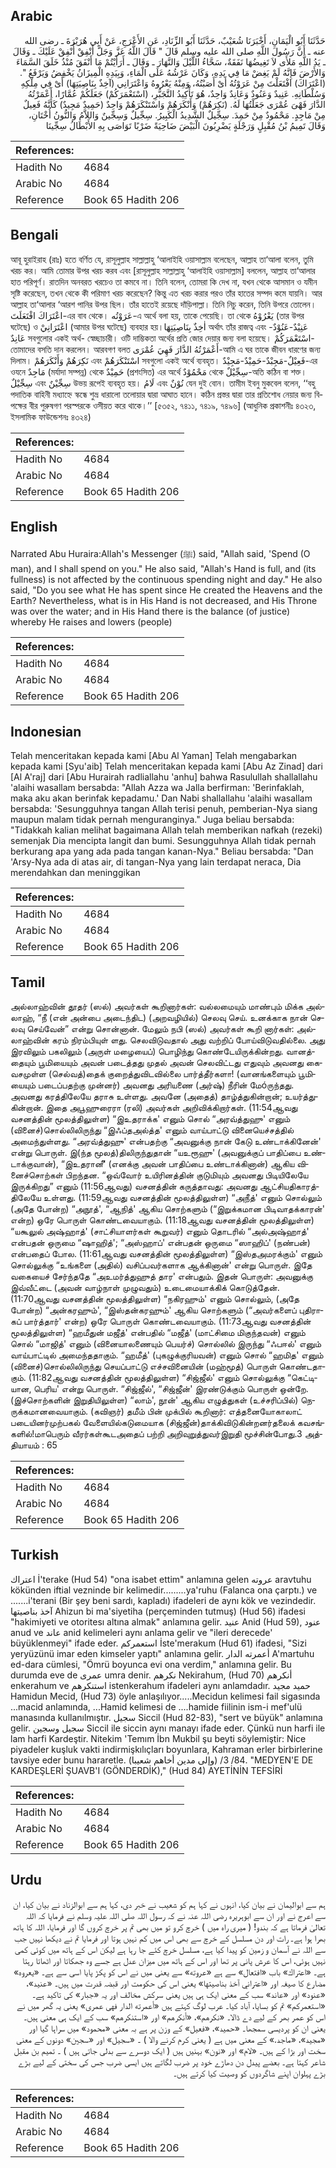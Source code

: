 ## Arabic


<div dir="rtl" lang="ar" style={{fontSize:'larger',backgroundColor:'#f8f9fa',padding:20}}>
حَدَّثَنَا أَبُو الْيَمَانِ، أَخْبَرَنَا شُعَيْبٌ، حَدَّثَنَا أَبُو الزِّنَادِ، عَنِ الأَعْرَجِ، عَنْ أَبِي هُرَيْرَةَ ـ رضى الله عنه ـ أَنَّ رَسُولَ اللَّهِ صلى الله عليه وسلم قَالَ ‏"‏ قَالَ اللَّهُ عَزَّ وَجَلَّ أَنْفِقْ أُنْفِقْ عَلَيْكَ ـ وَقَالَ ـ يَدُ اللَّهِ مَلأَى لاَ تَغِيضُهَا نَفَقَةٌ، سَحَّاءُ اللَّيْلَ وَالنَّهَارَ ـ وَقَالَ ـ أَرَأَيْتُمْ مَا أَنْفَقَ مُنْذُ خَلَقَ السَّمَاءَ وَالأَرْضَ فَإِنَّهُ لَمْ يَغِضْ مَا فِي يَدِهِ، وَكَانَ عَرْشُهُ عَلَى الْمَاءِ، وَبِيَدِهِ الْمِيزَانُ يَخْفِضُ وَيَرْفَعُ ‏"‏‏.‏ ‏(‏اعْتَرَاكَ‏)‏ افْتَعَلْتَ مِنْ عَرَوْتُهُ أَىْ أَصَبْتُهُ، وَمِنْهُ يَعْرُوهُ وَاعْتَرَانِي ‏(‏آخِذٌ بِنَاصِيَتِهَا‏)‏ أَىْ فِي مِلْكِهِ وَسُلْطَانِهِ‏.‏ عَنِيدٌ وَعَنُودٌ وَعَانِدٌ وَاحِدٌ، هُوَ تَأْكِيدُ التَّجَبُّرِ، ‏(‏اسْتَعْمَرَكُمْ‏)‏ جَعَلَكُمْ عُمَّارًا، أَعْمَرْتُهُ الدَّارَ فَهْىَ عُمْرَى جَعَلْتُهَا لَهُ‏.‏ ‏(‏نَكِرَهُمْ‏)‏ وَأَنْكَرَهُمْ وَاسْتَنْكَرَهُمْ وَاحِدٌ ‏(‏حَمِيدٌ مَجِيدٌ‏)‏ كَأَنَّهُ فَعِيلٌ مِنْ مَاجِدٍ‏.‏ مَحْمُودٌ مِنْ حَمِدَ‏.‏ سِجِّيلٌ الشَّدِيدُ الْكَبِيرُ‏.‏ سِجِّيلٌ وَسِجِّينٌ وَاللاَّمُ وَالنُّونُ أُخْتَانِ، وَقَالَ تَمِيمُ بْنُ مُقْبِلٍ وَرَجْلَةٍ يَضْرِبُونَ الْبَيْضَ ضَاحِيَةً ضَرْبًا تَوَاصَى بِهِ الأَبْطَالُ سِجِّينَا
</div>
<div style={{backgroundColor:'#f8f9fa',padding:20, marginBottom: 10}}><table> <thead> <tr> <th>References:</th> <th></th> </tr> </thead> <tbody><tr><td>Hadith No</td><td>4684</td></tr><tr><td>Arabic No</td><td>4684</td></tr><tr><td>Reference</td><td>Book 65 Hadith 206</td></tr></tbody></table></div>

## Bengali


<div dir="ltr" lang="bn" style={{fontSize:'larger',backgroundColor:'#f8f9fa',padding:20}}>
আবূ হুরাইরাহ (রাঃ) হতে বর্ণিত যে, রাসূলুল্লাহ সাল্লাল্লাহু ‘আলাইহি ওয়াসাল্লাম বলেছেন, আল্লাহ তা‘আলা বলেন, তুমি খরচ কর। আমি তোমার উপর খরচ করব এবং [রাসূলুল্লাহ সাল্লাল্লাহু ‘আলাইহি ওয়াসাল্লাম] বললেন, আল্লাহ তা‘আলার হাত পরিপূর্ণ। রাতদিন অনবরত খরচেও তা কমবে না। তিনি বলেন, তোমরা কি দেখ না, যখন থেকে আসমান ও যমীন সৃষ্টি করেছেন, তখন থেকে কী পরিমাণ খরচ করেছেন? কিন্তু এত খরচ করার পরও তাঁর হাতের সম্পদ কমে যায়নি। আর আল্লাহ তা‘আলার ‘আরশ পানির উপর ছিল। তাঁর হাতেই রয়েছে দাঁড়িপাল্লা। তিনি নিচু করেন, তিনি উপরে তোলেন। اعْتَرَاكَ افْتَعَلَتَ-এর বাব থেকে। عَرَوْتُه-এ অর্থে বলা হয়, তাকে পেয়েছি। তা থেকে يَعْرُوْهُ (তার উপর ঘটেছে) ও اعْتَرَانِيْ (আমার উপর ঘটেছে) ব্যবহার হয়।اٰخِذٌ بِنَاصِيَتِهَا অর্থাৎ তাঁর রাজত্ব এবং عَنِيْدٌ-عَنُوْدٌ-عَانِدٌ সবগুলোর একই অর্থ- স্বেচ্ছাচারী। ওটি দাম্ভিকতা অর্থের প্রতি জোর দেয়ার জন্য বলা হয়েছে। اسْتَعْمَرَكُمْ-তোমাদের বসতি দান করলেন। আরবগণ বলত أَعْمَرْتُهُ الدَّارَ فَهِيَ عُمْرَى-আমি এ ঘর তাকে জীবন ধারণের জন্য দিলাম। نَكِرَهُمْ وَأَنْكَرَهُمْ এবং اسْتَنْكَرَهُمْ সবগুলো একই অর্থে ব্যবহৃত। فَعِيْلٌ-مَجِبْدٌ-حَمِيْدٌ-مَجِيْدٌ-এর ওযনে مَاجِدٌ (মর্যাদা সম্পন্ন) থেকে حَمِيْدٌ (প্রশংসিত) এর অর্থে مَحْمُوْدٌ থেকে سِجِّيْلٌ-অতি কঠিন বা শক্ত। سِجِّيْلٌ এবং سِجِّيْنٌ উভয় রূপেই ব্যবহৃত হয়। لَامُ এবং نُوْنٌ যেন দুই বোন। তামীম ইবনু মুকবেল বলেন, ‘‘বহু পদাতিক বাহিনী মধ্যাহ্নে স্কন্ধে শুভ্র ধারালো তলোয়ার দ্বারা আঘাত হানে। কঠিন প্রস্তর দ্বারা তার প্রতিশোধ নেয়ার জন্য বিপক্ষের বীর পুরুষগণ পরস্পরকে ওসীয়ত করে থাকে।’’ [৫৩৫২, ৭৪১১, ৭৪১৯, ৭৪৯৬] (আধুনিক প্রকাশনীঃ ৪৩২৩, ইসলামিক ফাউন্ডেশনঃ ৪৩২৪)
</div>
<div style={{backgroundColor:'#f8f9fa',padding:20, marginBottom: 10}}><table> <thead> <tr> <th>References:</th> <th></th> </tr> </thead> <tbody><tr><td>Hadith No</td><td>4684</td></tr><tr><td>Arabic No</td><td>4684</td></tr><tr><td>Reference</td><td>Book 65 Hadith 206</td></tr></tbody></table></div>

## English


<div dir="ltr" lang="en" style={{fontSize:'larger',backgroundColor:'#f8f9fa',padding:20}}>
Narrated Abu Huraira:Allah's Messenger (ﷺ) said, "Allah said, 'Spend (O man), and I shall spend on you." He also said, "Allah's Hand is full, and (its fullness) is not affected by the continuous spending night and day." He also said, "Do you see what He has spent since He created the Heavens and the Earth? Nevertheless, what is in His Hand is not decreased, and His Throne was over the water; and in His Hand there is the balance (of justice) whereby He raises and lowers (people)
</div>
<div style={{backgroundColor:'#f8f9fa',padding:20, marginBottom: 10}}><table> <thead> <tr> <th>References:</th> <th></th> </tr> </thead> <tbody><tr><td>Hadith No</td><td>4684</td></tr><tr><td>Arabic No</td><td>4684</td></tr><tr><td>Reference</td><td>Book 65 Hadith 206</td></tr></tbody></table></div>

## Indonesian


<div dir="ltr" lang="id" style={{fontSize:'larger',backgroundColor:'#f8f9fa',padding:20}}>
Telah menceritakan kepada kami [Abu Al Yaman] Telah mengabarkan kepada kami [Syu'aib] Telah menceritakan kepada kami [Abu Az Zinad] dari [Al A'raj] dari [Abu Hurairah radliallahu 'anhu] bahwa Rasulullah shallallahu 'alaihi wasallam bersabda: "Allah Azza wa Jalla berfirman: 'Berinfaklah, maka aku akan berinfak kepadamu.' Dan Nabi shallallahu 'alaihi wasallam bersabda: 'Sesungguhnya tangan Allah terisi penuh, pemberian-Nya siang maupun malam tidak pernah menguranginya." Juga beliau bersabda: "Tidakkah kalian melihat bagaimana Allah telah memberikan nafkah (rezeki) semenjak Dia mencipta langit dan bumi. Sesungguhnya Allah tidak pernah berkurang apa yang ada pada tangan kanan-Nya." Beliau bersabda: "Dan 'Arsy-Nya ada di atas air, di tangan-Nya yang lain terdapat neraca, Dia merendahkan dan meninggikan
</div>
<div style={{backgroundColor:'#f8f9fa',padding:20, marginBottom: 10}}><table> <thead> <tr> <th>References:</th> <th></th> </tr> </thead> <tbody><tr><td>Hadith No</td><td>4684</td></tr><tr><td>Arabic No</td><td>4684</td></tr><tr><td>Reference</td><td>Book 65 Hadith 206</td></tr></tbody></table></div>

## Tamil


<div dir="ltr" lang="ta" style={{fontSize:'larger',backgroundColor:'#f8f9fa',padding:20}}>
அல்லாஹ்வின் தூதர் (ஸல்) அவர்கள் கூறினார்கள்: வல்லமையும் மாண்பும் மிக்க அல்லாஹ், “நீ (என் அன்பை அடைந்திட) (அறவழியில்) செலவு செய். உனக்காக நான் செலவு செய்வேன்” என்று சொன்னான். மேலும் நபி (ஸல்) அவர்கள் கூறி னார்கள்: அல்லாஹ்வின் கரம் நிரம்பியுள் ளது. செலவிடுவதால் அது வற்றிப் போய்விடுவதில்லை. அது இரவிலும் பகலிலும் (அருள் மழையைப்) பொழிந்து கொண்டேயிருக்கின்றது. வானத்தையும் பூமியையும் அவன் படைத்தது முதல் அவன் செலவிட்டது எதுவும் அவனது கைவசமுள்ள (செல்வத்)தைக் குறைத்துவிடவில்லை பார்த்தீர்களா! (வானங்களையும் பூமியையும் படைப்பதற்கு முன்னர்) அவனது அரியணை (அர்ஷ்) நீரின் மேóருந்தது. அவனது கரத்திலேயே தராசு உள்ளது. அவனே (அதைத்) தாழ்த்துகின்றான்; உயர்த்துகின்றான். இதை அபூஹுரைரா (ரலி) அவர்கள் அறிவிக்கிறார்கள். (11:54ஆவது வசனத்தின் மூலத்திலுள்ள) “இஉதராக்க' எனும் சொல் “அரவ்த்துஹு' எனும் (வினைச்)சொல்லிலிருந்து “இஃப்தஅல்த்த' எனும் வாய்பாட்டு வினையெச்சத்தில் அமைந்துள்ளது. “அரவ்த்துஹு' என்பதற்கு “அவனுக்கு நான் கேடு உண்டாக்கினேன்' என்று பொருள். இ(ந்த மூலத்)திலிருந்துதான் “யஉரூஹு' (அவனுக்குப் பாதிப்பை உண்டாக்குவான்), “இஉதரானீ' (எனக்கு அவன் பாதிப்பை உண்டாக்கினான்) ஆகிய வினைச்சொற்கள் பிறந்தன. “ஒவ்வோர் உயிரினத்தின் குடுமியும் அவனது பிடியிலேயே இருக்கிறது” எனும் (11:56ஆவது) வசனத்தின் கருத்தாவது: அவனது ஆட்சியதிகாரத்திலேயே உள்ளது. (11:59ஆவது வசனத்தின் மூலத்திலுள்ள) “அநீத்' எனும் சொல்லும் (அதே போன்ற) “அநூத்', “ஆநித்' ஆகிய சொற்களும் (“இறுக்கமான பிடிவாதக்காரன்' என்ற) ஒரே பொருள் கொண்டவையாகும். (11:18ஆவது வசனத்தின் மூலத்திலுள்ள) “யகூலுல் அஷ்ஹாத்' (சாட்சியாளர்கள் கூறுவர்) எனும் தொடரில் “அல்அஷ்ஹாத்' என்பதன் ஒருமை “ஷாஹித்'; “அஸ்ஹாப்' என்பதன் ஒருமை “ஸாஹிப்' (நண்பன்) என்பதைப் போல. (11:61ஆவது வசனத்தின் மூலத்திலுள்ள) “இஸ்தஅமரக்கும்' எனும் சொல்லுக்கு “உங்களை (அதில்) வசிப்பவர்களாக ஆக்கினான்' என்று பொருள். இதே வகையைச் சேர்ந்ததே “அஉமர்த்துஹுத் தார' என்பதும். இதன் பொருள்: அவனுக்கு இவ்வீட்டை (அவன் வாழ்நாள் முழுவதும்) உடைமையாக்கிக் கொடுத்தேன். (11:70ஆவது வசனத்தின் மூலத்திலுள்ள) “நகிரஹும்' எனும் சொல்லும், (அதே போன்ற) “அன்கரஹும்', “இஸ்தன்கரஹும்' ஆகிய சொற்களும் (“அவர்களைப் புதிராகப் பார்த்தார்' என்ற) ஒரே பொருள் கொண்டவையாகும். (11:73ஆவது வசனத்தின் மூலத்திலுள்ள) “ஹமீதுன் மஜீத்' என்பதில் “மஜீத்' (மாட்சிமை மிகுந்தவன்) எனும் சொல் “மாஜித்' எனும் (வினையாலணையும் பெயர்ச்) சொல்லில் இருந்து “ஃபஈல்' எனும் வாய்பாட்டில் அமைந்ததாகும். “ஹமீத்' (புகழுக்குரியவன்) எனும் சொல் “ஹமித' எனும் (வினைச்)சொல்லிலிருந்து செயப்பாட்டு எச்சவினையின் (மஹ்மூத்) பொருள் கொண்டதாகும். (11:82ஆவது வசனத்தின் மூலத்திலுள்ள) “சிஜ்ஜீல்' எனும் சொல்லுக்கு “கெட்டியான, பெரிய' என்று பொருள். “சிஜ்ஜீல்', “சிஜ்ஜீன்' இரண்டுக்கும் பொருள் ஒன்றே. (இச்சொற்களின் இறுதியிலுள்ள) “லாம்', நூன்' ஆகிய எழுத்துகள் (உச்சரிப்பில்) நெருக்கமானவையாகும். (கவிஞர்) தமீம் பின் முக்பில் கூறினார்: எத்தனையோகாலாட் படையினர்முற்பகல் வேளையில்கடுமையாக (சிஜ்ஜீன்)தாக்கிவிடுகின்றனர்தலைக் கவசங்களில்!மாபெரும் வீரர்கள்கூடஅதைப் பற்றி அறிவுறுத்துவர்இறுதி மூச்சின்போது.3 அத்தியாயம் : 65
</div>
<div style={{backgroundColor:'#f8f9fa',padding:20, marginBottom: 10}}><table> <thead> <tr> <th>References:</th> <th></th> </tr> </thead> <tbody><tr><td>Hadith No</td><td>4684</td></tr><tr><td>Arabic No</td><td>4684</td></tr><tr><td>Reference</td><td>Book 65 Hadith 206</td></tr></tbody></table></div>

## Turkish


<div dir="ltr" lang="tr" style={{fontSize:'larger',backgroundColor:'#f8f9fa',padding:20}}>
اعتراك İ'terake (Hud 54) "ona isabet ettim" anlamına gelen عروته aravtuhu kökünden iftial vezninde bir kelimedir.........ya'ruhu (Falanca ona çarptı.) ve .......i'terani (Bir şey beni sardı, kapladı) ifadeleri de aynı kök ve vezindedir. آخذ بناصيتها Ahizun bi ma'siyetiha (perçeminden tutmuş) (Hud 56) ifadesi "hakimiyeti ve otoritesı altına almak" anlamına gelir. عنيد Anid (Hud 59), عنود anud ve عاند anid kelimeleri aynı anlama gelir ve "ileri derecede' büyüklenmeyi" ifade eder. استعمركم İste'merakum (Hud 61) ifadesi, "Sizi yeryüzünü imar eden kimseler yaptı" anlamına gelir. أعمرته الدار A'martuhu ed-dara cümlesi, "Ömrü boyunca evi ona verdim," anlamına gelir. Bu durumda eve de عمرى umra denir. نكرهم Nekirahum, (Hud 70) أنكرهم enkerahum ve استنكرهم istenkerahum ifadeleri aynı anlamdadır. حميد مجيد Hamidun Mecid, (Hud 73) öyle anlaşılıyor.....Mecidun kelimesi fail sigasında ...macid anlamında, ...Hamid kelimesi de ....hamide fiilinin ism-i mef'ulü manasında kullanılmıştır. سجيل Siccil (Hud 82-83), "sert ve büyük" anlamına gelir. سجيل وسجين Siccil ile siccin aynı manayı ifade eder. Çünkü nun harfi ile lam harfi Kardeştir. Nitekim 'Temım İbn Mukbil şu beyti söylemiştir: Nice piyadeler kuşluk vakti indirmişkılıçları boyunlara, Kahraman erler birbirlerine tavsiye eder bunu hararetle. (وإلى مدين أخاهم شعيبا) /84/ 3. "MEDYEN'E DE KARDEŞLERİ ŞUAVB'I (GÖNDERDİK)," (Hud 84) AYETİNİN TEFSİRİ
</div>
<div style={{backgroundColor:'#f8f9fa',padding:20, marginBottom: 10}}><table> <thead> <tr> <th>References:</th> <th></th> </tr> </thead> <tbody><tr><td>Hadith No</td><td>4684</td></tr><tr><td>Arabic No</td><td>4684</td></tr><tr><td>Reference</td><td>Book 65 Hadith 206</td></tr></tbody></table></div>

## Urdu


<div dir="rtl" lang="ur" style={{fontSize:'larger',backgroundColor:'#f8f9fa',padding:20}}>
ہم سے ابوالیمان نے بیان کیا، انہوں نے کہا ہم کو شعیب نے خبر دی، کہا ہم سے ابوالزناد نے بیان کیا، ان سے اعرج نے اور ان سے ابوہریرہ رضی اللہ عنہ نے کہ رسول اللہ صلی اللہ علیہ وسلم نے فرمایا کہ اللہ تعالیٰ فرماتا ہے کہ بندو! ( میری راہ میں ) خرچ کرو تو میں بھی تم پر خرچ کروں گا اور فرمایا، اللہ کا ہاتھ بھرا ہوا ہے۔ رات اور دن مسلسل کے خرچ سے بھی اس میں کم نہیں ہوتا اور فرمایا تم نے دیکھا نہیں جب سے اللہ نے آسمان و زمین کو پیدا کیا ہے، مسلسل خرچ کئے جا رہا ہے لیکن اس کے ہاتھ میں کوئی کمی نہیں ہوئی، اس کا عرش پانی پر تھا اور اس کے ہاتھ میں میزان عدل ہے جسے وہ جھکاتا اور اٹھاتا رہتا ہے۔ «اعتراك‏» باب «افتعال» سے ہے «عروته» سے یعنی میں نے اس کو پکڑ پایا اسی سے ہے۔ «يعروه» مضارع کا صیغہ اور «اعتراني آخذ بناصيتها‏» یعنی اس کی حکومت اور قبضہ قدرت میں ہیں۔ «عنيد»،‏‏‏‏ «عنود» اور «عاند» سب کے معنی ایک ہی ہیں یعنی سرکش مخالف اور یہ «جبار» کی تاکید ہے۔ «استعمركم‏» تم کو بسایا، آباد کیا۔ عرب لوگ کہتے ہیں «أعمرته الدار فهى عمرى» یعنی یہ گھر میں نے اس کو عمر بھر کے لیے دے ڈالا۔ «نكرهم‏»،‏‏‏‏ «أنكرهم» اور «استنكرهم» سب کے ایک ہی معنی ہیں۔ یعنی ان کو پردیسی سمجھا۔ «حميد»،‏‏‏‏ «فعيل» کے وزن پر ہے بہ معنی «محمود» میں سراہا گیا اور «مجيد‏»،‏‏‏‏ «ماجد‏.‏» کے معنی میں ہے ( یعنی کرم کرنے والا ) ۔ «سجيل» اور «سجين» دونوں کے معنی سخت اور بڑا کے ہیں۔ «لام» اور «نون» بہنیں ہیں ( ایک دوسرے سے بدلی جاتی ہیں ) ۔ تمیم بن مقبل شاعر کہتا ہے۔ بعضے پیدل دن دھاڑے خود پر ضرب لگاتے ہیں ایسی ضرب جس کی سختی کے لیے بڑے بڑے پہلوان اپنے شاگردوں کو وصیت کیا کرتے ہیں۔
</div>
<div style={{backgroundColor:'#f8f9fa',padding:20, marginBottom: 10}}><table> <thead> <tr> <th>References:</th> <th></th> </tr> </thead> <tbody><tr><td>Hadith No</td><td>4684</td></tr><tr><td>Arabic No</td><td>4684</td></tr><tr><td>Reference</td><td>Book 65 Hadith 206</td></tr></tbody></table></div>